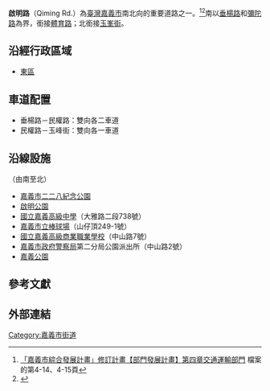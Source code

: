 {{Infobox TwRoad2|
|bgcolorh=darkgreen
|colorh=white
|name=啟明路
|enname=Qiming Road
|level=普通道路
|length=1.15
|start=[[垂楊路|垂楊路]]，接[[體育路_(嘉義市)|體育路]]
|end=銜接[[玉峯街|玉峯街]]
|junc=[[垂楊路|垂楊路]]和[[彌陀路|彌陀路]]、<br/>[[File:TW_CHW159a.svg|24px]][[民族路_(嘉義市)|民族路]]和[[File:TW_CHW159a.svg|24px]][[大雅路_(嘉義市)|大雅路二段]]、[[中正路_(嘉義市)|中正路]]、[[公明路_(嘉義市)|公明路]]、<br/>[[中山路_(嘉義市)|中山路]]、[[民權路_(嘉義市)|民權路]]<br/>
|left=體育路
|leftlink=體育路_(嘉義市)
|leftdirection=S
|right=玉峯街
|rightlink=玉峯街_(嘉義市)
|rightdirection=W
}}
'''啟明路'''（Qiming Rd.）為[[臺灣|臺灣]][[嘉義市|嘉義市]]南北向的重要道路之一。<ref>[https://www.chiayi.gov.tw/98_plan/file/part4.doc 「嘉義市綜合發展計畫」修訂計畫【部門發展計畫】第四章交通運輸部門] {{Wayback|url=https://www.chiayi.gov.tw/98_plan/file/part4.doc |date=20180916093707 }}檔案的第4-14、4-15頁</ref><ref>{{Cite web |url=https://traffic.chiayi.gov.tw/show_news.aspx?id=25487 |title=嘉義市區段道路標誌標線及道路街巷名牌重整工程已完成發包，行將動工。 - 嘉義市政府交通處 |accessdate=2019-02-05 |archive-date=2019-02-04 |archive-url=https://web.archive.org/web/20190204181930/https://traffic.chiayi.gov.tw/show_news.aspx?id=25487 |dead-url=no }}</ref>南以[[垂楊路|垂楊路]]和[[彌陀路|彌陀路]]為界，銜接[[體育路_(嘉義市)|體育路]]；北銜接[[玉峯街_(嘉義市)|玉峯街]]。

==沿經行政區域==
*[[東區_(嘉義市)|東區]]

==車道配置==
*垂楊路－民權路：雙向各二車道
*民權路－玉峰街：雙向各一車道

== 沿線設施 ==
（由南至北）
*[[嘉義市二二八紀念公園|嘉義市二二八紀念公園]]
*[[啟明公園|啟明公園]]
*[[國立嘉義高級中學|國立嘉義高級中學]]（大雅路二段738號）
*[[嘉義市立棒球場|嘉義市立棒球場]]（山仔頂249-1號）
*[[國立嘉義高級商業職業學校|國立嘉義高級商業職業學校]]（中山路7號）
*[[中華民國警察分局列表#嘉義市政府警察局|嘉義市政府警察局]]第二分局公園派出所（中山路2號）
*[[嘉義公園|嘉義公園]]

==參考文獻==
{{reflist}}

==外部連結==
{{嘉義市重要道路}}

{{TW-road-stub}}
{{DEFAULTSORT:Qiming Road}}
[[Category:嘉義市街道|Category:嘉義市街道]]